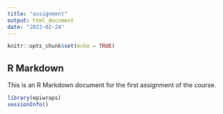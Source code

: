 ---
title: "assignment"
output: html_document
date: "2023-02-24"
---

```{r setup, include=FALSE}
knitr::opts_chunk$set(echo = TRUE)
```

## R Markdown

This is an R Markdown document for the first assignment of the course. 

```{r assignment}
library(epiwraps)
sessionInfo()
```
